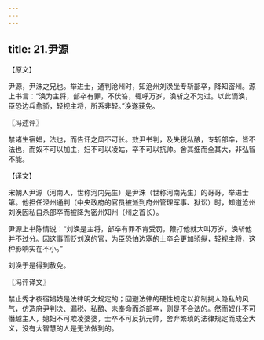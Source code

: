```yaml
---
---
---
```

title: 21.尹源
---



【原文】

尹源，尹洙之兄也。举进士，通判沧州时，知沧州刘涣坐专斩部卒，降知密州。源上书言：“涣为主将，部卒有罪，不伏笞，辄呼万岁，涣斩之不为过。以此谪涣，臣恐边兵愈骄，轻视主将，所系非轻。”涣遂获免。

〖冯述评〗

禁诸生宿娼，法也，而告讦之风不可长。效尹书判，及失税私酿，专斩部卒，皆不法也，而奴不可以加主，妇不可以凌姑，卒不可以抗帅。舍其细而全其大，非弘智不能。

【译文】

宋朝人尹源（河南人，世称河内先生）是尹洙（世称河南先生）的哥哥，举进士第。他担任泾州通判（中央政府的官员被派到府州管理军事、狱讼）时，知道沧州刘涣因私自杀部卒而被降为密州知州（州之首长）。

尹源上书陈情说：“刘涣是主将，部卒有罪不肯受罚，鞭打他就大叫万岁，涣斩他并不过分。因这事而贬刘涣的官，为臣恐怕边塞的士卒会更加骄纵，轻视主将，这种影响实在不小。”

刘涣于是得到赦免。

〖冯评译文〗

禁止秀才夜宿娼妓是法律明文规定的；回避法律的硬性规定以抑制揭人隐私的风气，仿造府尹判决、漏税、私酿、未奉命而杀部卒，则是不合法的。然而奴仆不可僭越主人，媳妇不可欺凌婆婆，士卒不可反抗元帅，舍弃繁琐的法律规定而成全大义，没有大智慧的人是无法做到的。